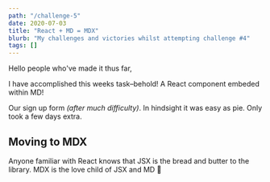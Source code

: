 ```yaml
---
path: "/challenge-5"
date: 2020-07-03
title: "React + MD = MDX"
blurb: "My challenges and victories whilst attempting challenge #4"
tags: []
---
```



Hello people who've made it thus far,

I have accomplished this weeks task–behold! A React component embeded within MD!

<SignupForm />

Our sign up form *(after much difficulty)*. In hindsight it was easy as pie. Only took a few days extra.

## Moving to MDX

Anyone familiar with React knows that JSX is the bread and butter to the library. MDX is the love child of JSX and MD 🤱

